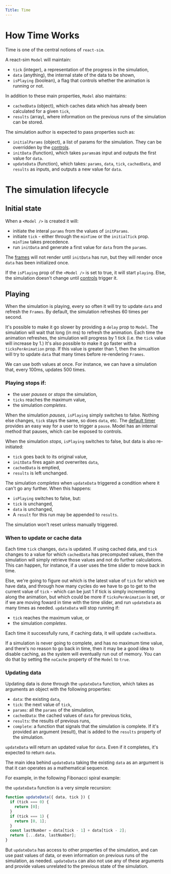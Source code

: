 ```yaml
---
Title: Time
---
```


# How Time Works

Time is one of the central notions of `react-sim`.

A react-sim `Model` will maintain:

- `tick` (integer), a representation of the progress in the simulation,
- `data` (anything), the internal state of the data to be shown,
- `isPlaying` (boolean), a flag that controls whether the animation is running or not.

In addition to these main properties, `Model` also maintains:

- `cachedData` (object), which caches data which has already been calculated for a given `tick`,
- `results` (array), where information on the previous runs of the simulation can be stored.

The simulation author is expected to pass properties such as:

- `initialParams` (object), a list of params for the simulation. They can be overridden by the [controls](/controls).
- `initData` (function), which takes `params`as input and outputs the first value for `data`.
- `updateData` (function), which takes: `params`, `data`, `tick`, `cachedData`, and `results` as inputs, and outputs a new value for `data`.

# The simulation lifecycle

## Initial state

When a `<Model />` is created it will:

- initiate the interal `params` from the values of `initParams`.
- initiate `tick` - either through the `minTime` or the `initialTick` prop. `minTime` takes precedence.
- run `initData` and generate a first value for `data` from the `params`.

The [frames](/frame) will not render until `initData` has run, but they will render once `data` has been initialized once.

If the `isPlaying` prop of the `<Model />` is set to true, it will start `playing`. Else, the simulation doesn't change until [controls](/controls) trigger it.

## Playing

When the simulation is playing, every so often it will try to update `data` and refresh the `Frames`.
By default, the simulation refreshes 60 times per second.

It's possible to make it go slower by providing a `delay` prop to `Model`. The simulation will wait that long (in ms) to refresh the animation.
Each time the animation refreshes, the simulation will progress by 1 tick (i.e. the `tick` value will increase by 1.)
It's also possible to make it go faster with a `ticksPerAnimation` prop. If this value is greater than 1, then the simualtion will try to update `data` that many times before re-rendering `Frames`.

We can use both values at once. For instance, we can have a simulation that, every 100ms, updates 500 times.

### Playing stops if:

- the user _pauses_ or _stops_ the simulation,
- `ticks` reaches the maximum value,
- the simulation _completes_.

When the simulation _pauses_, `isPlaying` simply switches to false. Nothing else changes, `tick` stays the same, so does `data`, etc.
The [default timer](/controls/default-timer) provides an easy way for a user to trigger a `pause`. Model has an internal method that pauses, which can be exposed to controls.

When the simulation _stops_, `isPlaying` switches to false, but data is also re-initiated:

- `tick` goes back to its original value,
- `initData` fires again and overwrites `data`,
- `cachedData` is emptied,
- `results` is left unchanged.

The simulation _completes_ when `updateData` triggered a condition where it can't go any further.
When this happens:

- `isPlaying` switches to false, but:
- `tick` is unchanged,
- `data` is unchanged,
- A `result` for this run may be appended to `results`.

The simulation won't reset unless manually triggered.

### When to update or cache data

Each time `tick` changes, `data` is updated.
If using cached data, and `tick` changes to a value for which `cachedData` has precomputed values, then the simulation will simply retrieve those values and not do further calculations.
This can happen, for instance, if a user uses the time slider to move back in time.

Else, we're going to figure out which is the latest value of `tick` for which we have data, and through how many cycles do we have to go to get to the current value of `tick` - which can be just 1 if tick is simply incrementing along the animation, but which could be more if `ticksPerAnimation` is set, or if we are moving foward in time with the time slider, and run `updateData` as many times as needed.
`updateData` will stop running if:

- `tick` reaches the maximum value, or
- the simulation _completes_.

Each time it successfully runs, if caching data, it will update `cachedData`.

If a simulation is never going to complete, and has no maximum time value, and there's no reason to go back in time, then it may be a good idea to disable caching, as the system will eventually run out of memory. You can do that by setting the `noCache` property of the `Model` to `true`.

### Updating data

Updating data is done through the `updateData` function, which takes as arguments an object with the following properties:

- `data`: the existing `data`,
- `tick`: the next value of `tick`,
- `params`: all the `params` of the simulation,
- `cachedData`: the cached values of `data` for previous ticks,
- `results`: the results of previous runs,
- `complete`: a function that signals that the simulation is complete. If it's provided an argument (result), that is added to the `results` property of the simulation.

`updateData` will return an updated value for `data`. Even if it completes, it's expected to return `data`.

The main idea behind `updateData` taking the existing `data` as an argument is that it can operates as a mathematical sequence.

For example, in the following Fibonacci spiral example:
<Fibonacci />

the `updateData` function is a very simple recursion:

```jsx
function updateData({ data, tick }) {
  if (tick === 0) {
    return [0];
  }
  if (tick === 1) {
    return [0, 1];
  }
  const lastNumber = data[tick - 1] + data[tick - 2];
  return [...data, lastNumber];
}
```

But `updateData` has access to other properties of the simulation, and can use past values of data, or even information on previous runs of the simulation, as needed.
`updateData` can also not use any of these arguments and provide values unrelated to the previous state of the simulation.



